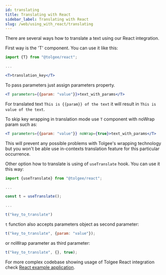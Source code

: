```yaml
---
id: translating
title: Translating with React
sidebar_label: Translating with React
slug: /web/using_with_react/translating
---
```


There are several ways how to translate a text using our React integration.

First way is the 'T' component. You can use it like this:

```jsx
import {T} from "@tolgee/react";

...

<T>translation_key</T>
```

To pass parameters just assign parameters property.

```jsx
<T parameters={{param: "value"}}>text_with_params</T>
```

For translated text `This is {{param}} of the text` it will result in `This is value of the text`.

To skip key wrapping in translation mode use `T` component with noWrap param such as:

```jsx
<T parameters={{param: "value"}} noWrap={true}>text_with_params</T>
```

This will prevent any possible problems with Tolgee's wrapping technology but you won't be able use in-contexts
translation feature for this particular occurrence.

Other option how to translate is using of `useTranslate` hook. You can use it this way:

```javascript
import {useTranslate} from "@tolgee/react";

...

const t = useTranslate();

...

t("key_to_translate")
```

`t` function also accepts parameters object as second parameter:

```javascript
t("key_to_translate", {param: "value"});
```
or noWrap parameter as third parameter:
```javascript
t("key_to_translate", {}, true);
```

For more complex codebase showing usage of Tolgee React integration check
[React example application](https://github.com/tolgee/react-sampleapp).